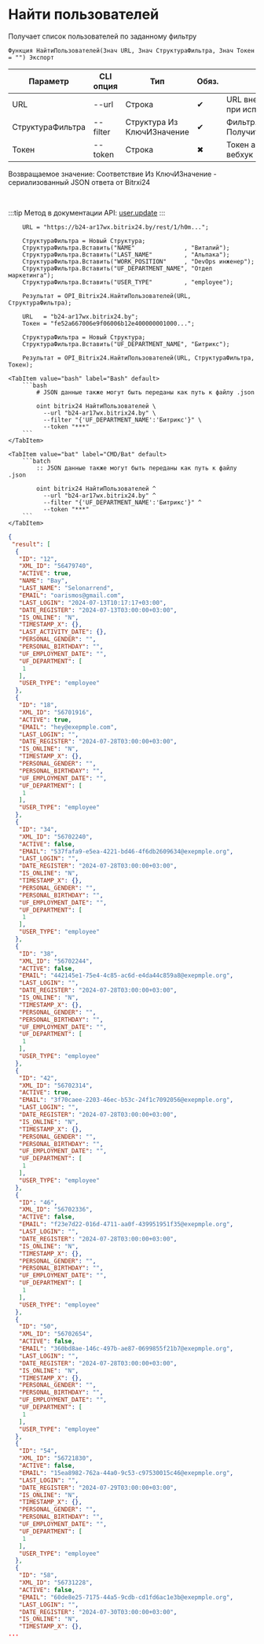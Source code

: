 ﻿---
sidebar_position: 6
---


# Найти пользователей
 Получает список пользователей по заданному фильтру



`Функция НайтиПользователей(Знач URL, Знач СтруктураФильтра, Знач Токен = "") Экспорт`

  | Параметр | CLI опция | Тип | Обяз. | Назначение |
  |-|-|-|-|-|
  | URL | --url | Строка | &#x2714; | URL внешнего вебхука или адрес Bitrix24 при использовании токена |
  | СтруктураФильтра | --filter | Структура Из КлючИЗначение | &#x2714; | Фильтр. См. ПолучитьСтруктуруФильтраПользователей |
  | Токен | --token | Строка | &#x2716; | Токен авторизации, если используется не вебхук |

  
  Возвращаемое значение:   Соответствие Из КлючИЗначение - сериализованный JSON ответа от Bitrxi24

<br/>

:::tip
Метод в документации API: [user.update](https://dev.1c-bitrix.ru/rest_help/users/user_update.php)
:::
<br/>



```bsl title="Пример использования для 1С:Предприятие/OneScript"
    URL = "https://b24-ar17wx.bitrix24.by/rest/1/h0m...";

    СтруктураФильтра = Новый Структура;
    СтруктураФильтра.Вставить("NAME"              , "Виталий");
    СтруктураФильтра.Вставить("LAST_NAME"         , "Альпака");
    СтруктураФильтра.Вставить("WORK_POSITION"     , "DevOps инженер");
    СтруктураФильтра.Вставить("UF_DEPARTMENT_NAME", "Отдел маркетинга");
    СтруктураФильтра.Вставить("USER_TYPE"         , "employee");

    Результат = OPI_Bitrix24.НайтиПользователей(URL, СтруктураФильтра);

    URL   = "b24-ar17wx.bitrix24.by";
    Токен = "fe52a667006e9f06006b12e400000001000...";

    СтруктураФильтра = Новый Структура;
    СтруктураФильтра.Вставить("UF_DEPARTMENT_NAME", "Битрикс");

    Результат = OPI_Bitrix24.НайтиПользователей(URL, СтруктураФильтра, Токен);
```
    

 <Tabs>
  
    <TabItem value="bash" label="Bash" default>
        ```bash
            # JSON данные также могут быть переданы как путь к файлу .json
            
            oint bitrix24 НайтиПользователей \
              --url "b24-ar17wx.bitrix24.by" \
              --filter "{'UF_DEPARTMENT_NAME':'Битрикс'}" \
              --token "***"
        ```
    </TabItem>
  
    <TabItem value="bat" label="CMD/Bat" default>
        ```batch
            :: JSON данные также могут быть переданы как путь к файлу .json
            
            oint bitrix24 НайтиПользователей ^
              --url "b24-ar17wx.bitrix24.by" ^
              --filter "{'UF_DEPARTMENT_NAME':'Битрикс'}" ^
              --token "***"
        ```
    </TabItem>
</Tabs>


```json title="Результат"
{
 "result": [
  {
   "ID": "12",
   "XML_ID": "56479740",
   "ACTIVE": true,
   "NAME": "Bay",
   "LAST_NAME": "Selonarrend",
   "EMAIL": "oarismos@gmail.com",
   "LAST_LOGIN": "2024-07-13T10:17:17+03:00",
   "DATE_REGISTER": "2024-07-13T03:00:00+03:00",
   "IS_ONLINE": "N",
   "TIMESTAMP_X": {},
   "LAST_ACTIVITY_DATE": {},
   "PERSONAL_GENDER": "",
   "PERSONAL_BIRTHDAY": "",
   "UF_EMPLOYMENT_DATE": "",
   "UF_DEPARTMENT": [
    1
   ],
   "USER_TYPE": "employee"
  },
  {
   "ID": "18",
   "XML_ID": "56701916",
   "ACTIVE": true,
   "EMAIL": "hey@exepmple.com",
   "LAST_LOGIN": "",
   "DATE_REGISTER": "2024-07-28T03:00:00+03:00",
   "IS_ONLINE": "N",
   "TIMESTAMP_X": {},
   "PERSONAL_GENDER": "",
   "PERSONAL_BIRTHDAY": "",
   "UF_EMPLOYMENT_DATE": "",
   "UF_DEPARTMENT": [
    1
   ],
   "USER_TYPE": "employee"
  },
  {
   "ID": "34",
   "XML_ID": "56702240",
   "ACTIVE": false,
   "EMAIL": "537fafa9-e5ea-4221-bd46-4f6db2609634@exepmple.org",
   "LAST_LOGIN": "",
   "DATE_REGISTER": "2024-07-28T03:00:00+03:00",
   "IS_ONLINE": "N",
   "TIMESTAMP_X": {},
   "PERSONAL_GENDER": "",
   "PERSONAL_BIRTHDAY": "",
   "UF_EMPLOYMENT_DATE": "",
   "UF_DEPARTMENT": [
    1
   ],
   "USER_TYPE": "employee"
  },
  {
   "ID": "38",
   "XML_ID": "56702244",
   "ACTIVE": false,
   "EMAIL": "442145e1-75e4-4c85-ac6d-e4da44c859a8@exepmple.org",
   "LAST_LOGIN": "",
   "DATE_REGISTER": "2024-07-28T03:00:00+03:00",
   "IS_ONLINE": "N",
   "TIMESTAMP_X": {},
   "PERSONAL_GENDER": "",
   "PERSONAL_BIRTHDAY": "",
   "UF_EMPLOYMENT_DATE": "",
   "UF_DEPARTMENT": [
    1
   ],
   "USER_TYPE": "employee"
  },
  {
   "ID": "42",
   "XML_ID": "56702314",
   "ACTIVE": true,
   "EMAIL": "3f70caee-2203-46ec-b53c-24f1c7092056@exepmple.org",
   "LAST_LOGIN": "",
   "DATE_REGISTER": "2024-07-28T03:00:00+03:00",
   "IS_ONLINE": "N",
   "TIMESTAMP_X": {},
   "PERSONAL_GENDER": "",
   "PERSONAL_BIRTHDAY": "",
   "UF_EMPLOYMENT_DATE": "",
   "UF_DEPARTMENT": [
    1
   ],
   "USER_TYPE": "employee"
  },
  {
   "ID": "46",
   "XML_ID": "56702336",
   "ACTIVE": false,
   "EMAIL": "f23e7d22-016d-4711-aa0f-439951951f35@exepmple.org",
   "LAST_LOGIN": "",
   "DATE_REGISTER": "2024-07-28T03:00:00+03:00",
   "IS_ONLINE": "N",
   "TIMESTAMP_X": {},
   "PERSONAL_GENDER": "",
   "PERSONAL_BIRTHDAY": "",
   "UF_EMPLOYMENT_DATE": "",
   "UF_DEPARTMENT": [
    1
   ],
   "USER_TYPE": "employee"
  },
  {
   "ID": "50",
   "XML_ID": "56702654",
   "ACTIVE": false,
   "EMAIL": "360bd8ae-146c-497b-ae87-0699855f21b7@exepmple.org",
   "LAST_LOGIN": "",
   "DATE_REGISTER": "2024-07-28T03:00:00+03:00",
   "IS_ONLINE": "N",
   "TIMESTAMP_X": {},
   "PERSONAL_GENDER": "",
   "PERSONAL_BIRTHDAY": "",
   "UF_EMPLOYMENT_DATE": "",
   "UF_DEPARTMENT": [
    1
   ],
   "USER_TYPE": "employee"
  },
  {
   "ID": "54",
   "XML_ID": "56721830",
   "ACTIVE": false,
   "EMAIL": "15ea8982-762a-44a0-9c53-c97530015c46@exepmple.org",
   "LAST_LOGIN": "",
   "DATE_REGISTER": "2024-07-29T03:00:00+03:00",
   "IS_ONLINE": "N",
   "TIMESTAMP_X": {},
   "PERSONAL_GENDER": "",
   "PERSONAL_BIRTHDAY": "",
   "UF_EMPLOYMENT_DATE": "",
   "UF_DEPARTMENT": [
    1
   ],
   "USER_TYPE": "employee"
  },
  {
   "ID": "58",
   "XML_ID": "56731228",
   "ACTIVE": false,
   "EMAIL": "60de8e25-7175-44a5-9cdb-cd1fd6ac1e3b@exepmple.org",
   "LAST_LOGIN": "",
   "DATE_REGISTER": "2024-07-30T03:00:00+03:00",
   "IS_ONLINE": "N",
   "TIMESTAMP_X": {},
...
```

